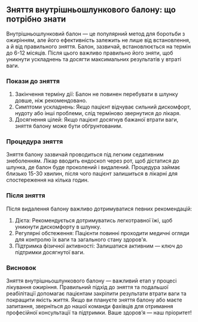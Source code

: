 ## Зняття внутрішньошлункового балону: що потрібно знати

Внутрішньошлунковий балон — це популярний метод для боротьби з ожирінням, але його ефективність залежить не лише від встановлення, а й від правильного зняття. Балон, зазвичай, встановлюється на термін до 6-12 місяців. Після цього важливо правильно його зняти, щоб уникнути ускладнень та досягти максимальних результатів у втраті ваги.

### Покази до зняття

1. Закінчення терміну дії: Балон не повинен перебувати в шлунку довше, ніж рекомендовано.
1. Симптоми ускладнень: Якщо пацієнт відчуває сильний дискомфорт, нудоту або інші проблеми, слід терміново звернутися до лікаря.
1. Досягнення цілей: Якщо пацієнт досягнув бажаної втрати ваги, зняття балону може бути обґрунтованим.

### Процедура зняття

Зняття балону зазвичай проводиться під легким седативним знеболенням. Лікар вводить ендоскоп через рот, щоб дістатися до шлунка, де балон буде проколений і видалений. Процедура займає близько 15-30 хвилин, після чого пацієнт залишиться в лікарні для спостереження на кілька годин.

### Після зняття

Після видалення балону важливо дотримуватися певних рекомендацій:

1. Дієта: Рекомендується дотримуватись легкотравної їжі, щоб уникнути дискомфорту в шлунку.
1. Регулярні обстеження: Пацієнти повинні проходити медичні огляди для контролю їх ваги та загального стану здоров'я.
1. Підтримка фізичної активності: Залишатися активним — ключ до підтримки досягнутої ваги.

### Висновок

Зняття внутрішньошлункового балону — важливий етап у процесі лікування ожиріння. Правильний підхід до зняття та подальшої реабілітації допомагає пацієнтам закріпити результати втрати ваги та покращити якість життя. Якщо ви плануєте зняття балону або маєте запитання, зверніться до нашої команди фахівців для отримання професійної консультації та підтримки. Ваше здоров’я — наш пріоритет!
